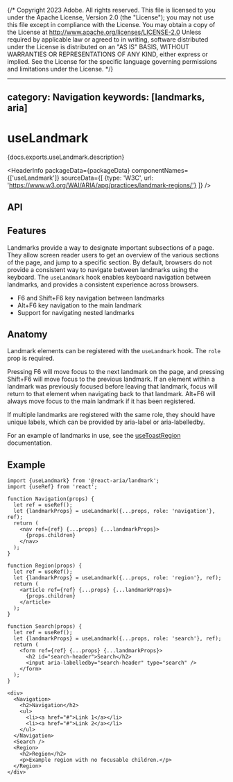 {/* Copyright 2023 Adobe. All rights reserved.
This file is licensed to you under the Apache License, Version 2.0 (the "License");
you may not use this file except in compliance with the License. You may obtain a copy
of the License at http://www.apache.org/licenses/LICENSE-2.0
Unless required by applicable law or agreed to in writing, software distributed under
the License is distributed on an "AS IS" BASIS, WITHOUT WARRANTIES OR REPRESENTATIONS
OF ANY KIND, either express or implied. See the License for the specific language
governing permissions and limitations under the License. */}



---
category: Navigation
keywords: [landmarks, aria]
---

# useLandmark

<PageDescription>{docs.exports.useLandmark.description}</PageDescription>

<HeaderInfo
  packageData={packageData}
  componentNames={['useLandmark']}
  sourceData={[
    {type: 'W3C', url: 'https://www.w3.org/WAI/ARIA/apg/practices/landmark-regions/'}
  ]} />

## API

<FunctionAPI function={docs.exports.useLandmark} links={docs.links} />

## Features

Landmarks provide a way to designate important subsections of a page. They allow screen reader users to get an overview of the various sections of the page, and jump to a specific section.
By default, browsers do not provide a consistent way to navigate between landmarks using the keyboard.
The `useLandmark` hook enables keyboard navigation between landmarks, and provides a consistent experience across browsers.

* <Keyboard>F6</Keyboard> and <Keyboard>Shift+F6</Keyboard> key navigation between landmarks
* <Keyboard>Alt+F6</Keyboard> key navigation to the main landmark
* Support for navigating nested landmarks

## Anatomy

Landmark elements can be registered with the `useLandmark` hook. The `role` prop is required.

Pressing <Keyboard>F6</Keyboard> will move focus to the next landmark on the page, and pressing <Keyboard>Shift+F6</Keyboard> will move focus to the previous landmark.
If an element within a landmark was previously focused before leaving that landmark, focus will return to that element when navigating back to that landmark.
<Keyboard>Alt+F6</Keyboard> will always move focus to the main landmark if it has been registered.

If multiple landmarks are registered with the same role, they should have unique labels, which can be provided by aria-label or aria-labelledby.

For an example of landmarks in use, see the [useToastRegion](useToast.html#anatomy) documentation.

## Example

```tsx example export=true
import {useLandmark} from '@react-aria/landmark';
import {useRef} from 'react';

function Navigation(props) {
  let ref = useRef();
  let {landmarkProps} = useLandmark({...props, role: 'navigation'}, ref);
  return (
    <nav ref={ref} {...props} {...landmarkProps}>
      {props.children}
    </nav>
  );
}

function Region(props) {
  let ref = useRef();
  let {landmarkProps} = useLandmark({...props, role: 'region'}, ref);
  return (
    <article ref={ref} {...props} {...landmarkProps}>
      {props.children}
    </article>
  );
}

function Search(props) {
  let ref = useRef();
  let {landmarkProps} = useLandmark({...props, role: 'search'}, ref);
  return (
    <form ref={ref} {...props} {...landmarkProps}>
      <h2 id="search-header">Search</h2>
      <input aria-labelledby="search-header" type="search" />
    </form>
  );
}

<div>
  <Navigation>
    <h2>Navigation</h2>
    <ul>
      <li><a href="#">Link 1</a></li>
      <li><a href="#">Link 2</a></li>
    </ul>
  </Navigation>
  <Search />
  <Region>
    <h2>Region</h2>
    <p>Example region with no focusable children.</p>
  </Region>
</div>
```

